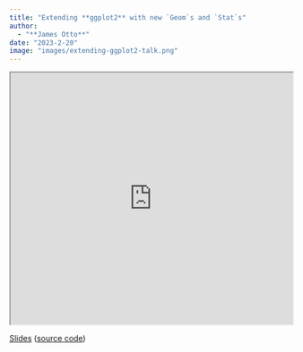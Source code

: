 ```yaml
---
title: "Extending **ggplot2** with new `Geom`s and `Stat`s"
author: 
  - "**James Otto**"
date: "2023-2-20"
image: "images/extending-ggplot2-talk.png"
---
```


<iframe class="slide-deck" src="https://jamesotto852.github.io/extending-ggplot2/" style="width: 100%; height: 450px">

</iframe>


[Slides](https://jamesotto852.github.io/extending-ggplot2/){target="_blank" rel="noopener noreferrer"} 
([source code](https://github.com/jamesotto852/extending-ggplot2){target="_blank" rel="noopener noreferrer"})